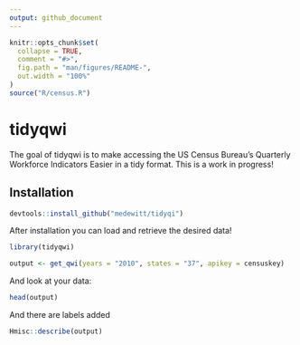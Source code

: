 ```yaml
---
output: github_document
---
```


<!-- README.md is generated from README.Rmd. Please edit that file -->

```r
knitr::opts_chunk$set(
  collapse = TRUE,
  comment = "#>",
  fig.path = "man/figures/README-",
  out.width = "100%"
)
source("R/census.R")
```
# tidyqwi

The goal of tidyqwi is to make accessing the US Census Bureau's Quarterly Workforce Indicators Easier in a tidy format. This is a work in progress!

## Installation

```r
devtools::install_github("medewitt/tidyqi")
```

After installation you can load and retrieve the desired data!

```r
library(tidyqwi)

output <- get_qwi(years = "2010", states = "37", apikey = censuskey)

```

And look at your data:

```r
head(output)
```

And there are labels added

```r
Hmisc::describe(output)
```

